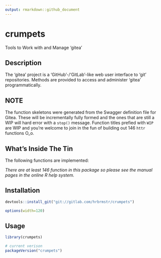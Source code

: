 ```yaml
---
output: rmarkdown::github_document
---
```


# crumpets

Tools to Work with and Manage 'gitea'

## Description

The 'gitea' project is a 'GitHub'-/'GitLab'-like web user interface
to 'git' repositories. Methods are provided to access and administer 'gitea'
programmatically.

## NOTE

The function skeletons were generated from the Swagger definition file for Gitea.
These will be incrementally fully formed and the ones that are still a WIP will
hard error with a `stop()` message. Function titles prefied with `WIP` are WIP and 
you're welcome to join in the fun of building out 146 `httr` functions O_o.

## What's Inside The Tin

The following functions are implemented:

_There are at least 146 function in this package so please see the manual pages in the online R help system._

## Installation

```r
devtools::install_git("git://gitlab.com/hrbrmstr/crumpets")
```

```r
options(width=120)
```

## Usage

```r
library(crumpets)

# current verison
packageVersion("crumpets")

```

